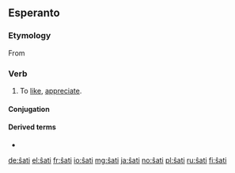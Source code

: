 {{also|sati|Sati|sáti}}
==Esperanto==

===Etymology===
From {{etyl|de|eo}} {{m|de|schätzen}}

===Verb===
{{eo-head}}

# To [[like]], [[appreciate]].

====Conjugation====
{{eo-conj|ŝat}}

====Derived terms====
* {{l|eo|ŝategi}}

{{eo BRO|5}}

[[de:ŝati]]
[[el:ŝati]]
[[fr:ŝati]]
[[io:ŝati]]
[[mg:ŝati]]
[[ja:ŝati]]
[[no:ŝati]]
[[pl:ŝati]]
[[ru:ŝati]]
[[fi:ŝati]]